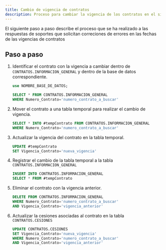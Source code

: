 ```yaml
---
title: Cambio de vigencia de contratos
description: Proceso para cambiar la vigencia de los contratos en el sistema INTEGRA
---
```



El siguiente paso a paso describe el proceso que se ha realizado a las respuestas de soportes que solicitan correciones de errores en las fechas de las vigencias de contratos

## Paso a paso
<Steps>

1. Identificar el contrato con la vigencia a cambiar dentro de `CONTRATOS.INFORMACION_GENERAL` y dentro de la base de datos correspondiente.

    ```sql
    use NOMBRE_BASE_DE_DATOS;

    SELECT * FROM CONTRATOS.INFORMACION_GENERAL 
    WHERE Numero_Contrato='numero_contrato_a_buscar'
    ```

2. Mover el contrato a una tabla temporal para realizar el cambio de vigencia.

    ```sql
    SELECT * INTO #tempContrato FROM CONTRATOS.INFORMACION_GENERAL 
    WHERE Numero_Contrato='numero_contrato_a_buscar'
    ```
3. Actualizar la vigencia del contrato en la tabla temporal.

    ```sql
    UPDATE #tempContrato
    SET Vigencia_Contrato='nueva_vigencia'
    ```
4. Registrar el cambio de la tabla temporal a la tabla `CONTRATOS.INFORMACION_GENERAL`

    ```sql
    INSERT INTO CONTRATOS.INFORMACION_GENERAL
    SELECT * FROM #tempContrato 
    ```

5. Eliminar el contrato con la vigencia anterior.

    ```sql
    DELETE FROM CONTRATOS.INFORMACION_GENERAL 
    WHERE Numero_Contrato='numero_contrato_a_buscar' 
    AND Vigencia_Contrato='vigencia_anterior'
    ```

6. Actualizar la cesiones asociadas al contrato en la tabla `CONTRATOS.CESIONES`

    ```sql
    UPDATE CONTRATOS.CESIONES
    SET Vigencia_Contrato='nueva_vigencia'
    WHERE Numero_Contrato='numero_contrato_a_buscar' 
    AND Vigencia_Contrato='vigencia_anterior'
    ```

</Steps>
